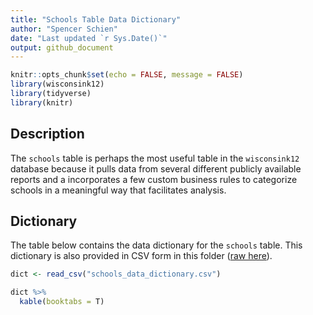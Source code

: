 ```yaml
---
title: "Schools Table Data Dictionary"
author: "Spencer Schien"
date: "Last updated `r Sys.Date()`"
output: github_document
---
```


```r
knitr::opts_chunk$set(echo = FALSE, message = FALSE)
library(wisconsink12)
library(tidyverse)
library(knitr)
```

## Description

The `schools` table is perhaps the most useful table in the `wisconsink12` database because it pulls data from several different publicly available reports and a incorporates a few custom business rules to categorize schools in a meaningful way that facilitates analysis.

## Dictionary

The table below contains the data dictionary for the `schools` table.  This dictionary is also provided in CSV form in this folder ([raw here](https://raw.githubusercontent.com/cityforwardcollective/wi_schools/master/data_dictionaries/schools/schools_data_dictionary.csv)).

```r
dict <- read_csv("schools_data_dictionary.csv")

dict %>%
  kable(booktabs = T)
```